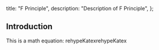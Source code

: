   title: "F Principle",
  description: "Description of F Principle",
};


## Introduction

This is a math equation:
rehypeKatexrehypeKatex
